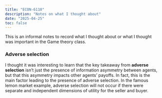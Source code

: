 ```yaml
---
title: "ECON-6110"
description: "Notes on what I thought about"
date: "2025-04-25"
toc: false
---
```


This is an informal notes to record what I thought about or what I thought was important in the Game theory class.

### Adverse selection

I thought it was interesting to learn that the key takeaway from **adverse selection** isn't just the presence of information asymmetry between agents, but that this asymmetry impacts other agents' payoffs. In fact, this is the main factor leading to the presence of adverse selection. In the famous lemon market example, adverse selection will not occur if there were separate and independent dimensions of utility for the seller and buyer.
